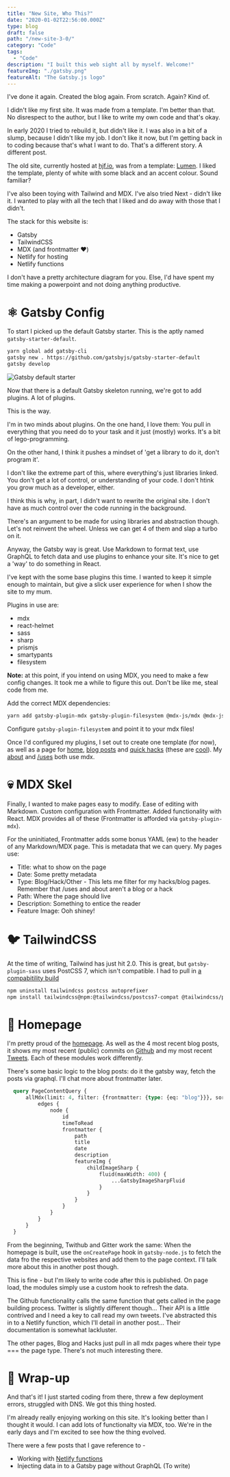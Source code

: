 ```yaml
---
title: "New Site, Who This?"
date: "2020-01-02T22:56:00.000Z"
type: blog
draft: false
path: "/new-site-3-0/"
category: "Code"
tags:
  - "Code"
description: "I built this web sight all by myself. Welcome!"
featureImg: "./gatsby.png"
featureAlt: "The Gatsby.js logo"
---
```


I've done it again. Created the blog again. From scratch. Again? Kind of.

I didn't like my first site. It was made from a template. I'm better than that. No disrespect to the author, but I like to write my own code and that's okay.

In early 2020 I tried to rebuild it, but didn't like it. I was also in a bit of a slump, because I didn't like my job. I don't like it now, but I'm getting back in to coding because that's what I want to do. That's a different story. A different post.

The old site, currently hosted at [hjf.io](https://hjf.io), was from a template: [Lumen](https://www.gatsbyjs.com/starters/alxshelepenok/gatsby-starter-lumen). I liked the template, plenty of white with some black and an accent colour. Sound familiar?

I've also been toying with Tailwind and MDX. I've also tried Next - didn't like it. I wanted to play with all the tech that I liked and do away with those that I didn't. 

The stack for this website is:
* Gatsby
* TailwindCSS
* MDX (and frontmatter ❤️)
* Netlify for hosting
* Netlify functions

I don't have a pretty architecture diagram for you. Else, I'd have spent my time making a powerpoint and not doing anything productive.


# ⚛️ Gatsby Config

To start I picked up the default Gatsby starter. This is the aptly named `gatsby-starter-default`.

```bash
yarn global add gatsby-cli
gatsby new . https://github.com/gatsbyjs/gatsby-starter-default
gatsby develop
```

![Gatsby default starter](./gatsby-default-starter.png)

Now that there is a default Gatsby skeleton running, we're got to add plugins. A lot of plugins. 

This is the way.

I'm in two minds about plugins. On the one hand, I love them: You pull in everything that you need do to your task and it just (mostly) works. It's a bit of lego-programming. 

On the other hand, I think it pushes a mindset of 'get a library to do it, don't program it'. 

I don't like the extreme part of this, where everything's just libraries linked. You don't get a lot of control, or understanding of your code. I don't htink you grow much as a developer, either.

I think this is why, in part, I didn't want to rewrite the original site. I don't have as much control over the code running in the background. 

There's an argument to be made for using libraries and abstraction though. Let's not reinvent the wheel. Unless we can get 4 of them and slap a turbo on it.

Anyway, the Gatsby way is great. Use Markdown to format text, use GraphQL to fetch data and use plugins to enhance your site. It's nice to get a 'way' to do something in React.

I've kept with the some base plugins this time. I wanted to keep it simple enough to maintain, but give a slick user experience for when I show the site to my mum. 

Plugins in use are:
* mdx
* react-helmet
* sass
* sharp
* prismjs
* smartypants
* filesystem

**Note:** at this point, if you intend on using MDX, you need to make a few config changes. It took me a while to figure this out. Don't be like me, steal code from me.

Add the correct MDX dependencies:

```bash
yarn add gatsby-plugin-mdx gatsby-plugin-filesystem @mdx-js/mdx @mdx-js/react
```

Configure `gatsby-plugin-filesystem` and point it to your mdx files!

Once I'd configured my plugins, I set out to create one template (for now), as well as a page for [home](/), [blog posts](/blog) and [quick hacks](/hacks) (these are [cool](/hacks)). My [about](/about) and [/uses](/uses) both use mdx.

# 💀 MDX Skel

Finally, I wanted to make pages easy to modify. Ease of editing with Markdown. Custom configuration with Frontmatter. Added functionality with React. MDX provides all of these (Frontmatter is afforded via `gatsby-plugin-mdx`).

For the uninitiated, Frontmatter adds some bonus YAML (ew) to the header of any Markdown/MDX page. This is metadata that we can query. My pages use:
* Title: what to show on the page
* Date: Some pretty metadata 
* Type: Blog/Hack/Other - This lets me filter for my hacks/blog pages. Remember that /uses and about aren't a blog or a hack
* Path: Where the page should live
* Description: Something to entice the reader
* Feature Image: Ooh shiney!


# 🐦 TailwindCSS 

At the time of writing, Tailwind has just hit 2.0. This is great, but `gatsby-plugin-sass` uses PostCSS 7, which isn't compatible. I had to pull in [a compabitility build](https://tailwindcss.com/docs/installation#post-css-7-compatibility-build)

```bash
npm uninstall tailwindcss postcss autoprefixer
npm install tailwindcss@npm:@tailwindcss/postcss7-compat @tailwindcss/postcss7-compat postcss@^7 autoprefixer@^9
```

# 🏡 Homepage
I'm pretty proud of the [homepage](/). As well as the 4 most recent blog posts, it shows my most recent (public) commits on [Github](https://github.com/hjfitz) and my most recent [Tweets](https://twitter.com/__hjf). Each of these modules work differently.

There's some basic logic to the blog posts: do it the gatsby way, fetch the posts via graphql. I'll chat more about frontmatter later.

```graphql
  query PageContentQuery {
      allMdx(limit: 4, filter: {frontmatter: {type: {eq: "blog"}}}, sort: {fields: frontmatter___date, order: DESC}) {
          edges {
              node {
                  id
                  timeToRead
                  frontmatter {
                      path
                      title
                      date
                      description
                      featureImg {
                          childImageSharp {
                              fluid(maxWidth: 400) {
                                  ...GatsbyImageSharpFluid
                              }
                          }
                      }
                  }
              }
          }
      }
  }
```

From the beginning, Twithub and Gitter work the same: When the homepage is built, use the `onCreatePage` hook in `gatsby-node.js` to fetch the data fro the respective websites and add them to the page context. I'll talk more about this in another post though.

This is fine - but I'm likely to write code after this is published. On page load, the modules simply use a custom hook to refresh the data. 

The Github functionality calls the same function that gets called in the page building process. Twitter is slightly different though... Their API is a little contrived and I need a key to call read my own tweets. I've abstracted this in to a Netlify function, which I'll detail in another post... Their documentation is somewhat lackluster.

The other pages, Blog and Hacks just pull in all mdx pages where their type === the page type. There's not much interesting there.

# 🎁 Wrap-up

And that's it! I just started coding from there, threw a few deployment errors, struggled with DNS. We got this thing hosted.

I'm already really enjoying working on this site. It's looking better than I thought it would. I can add lots of functionalty via MDX, too. We're in the early days and I'm excited to see how the thing evolved.

There were a few posts that I gave reference to - 

* Working with [Netlify functions](/netlify-functions/)
* Injecting data in to a Gatsby page without GraphQL (To write)

